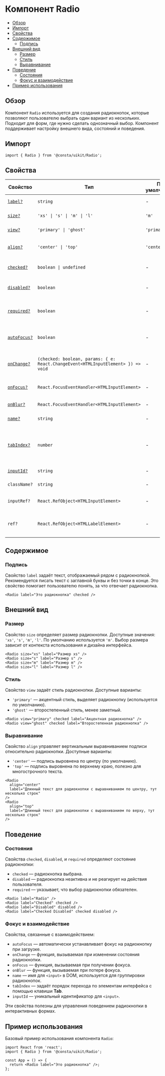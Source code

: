 
# Компонент Radio

<MdxMenu>

- [Обзор](#обзор)
- [Импорт](#импорт)
- [Свойства](#свойства)
- [Содержимое](#содержимое)
  - [Подпись](#подпись)
- [Внешний вид](#внешний-вид)
  - [Размер](#размер)
  - [Стиль](#стиль)
  - [Выравнивание](#выравнивание)
- [Поведение](#поведение)
  - [Состояния](#состояния)
  - [Фокус и взаимодействие](#фокус-и-взаимодействие)
- [Пример использования](#пример-использования)

</MdxMenu>

## Обзор

Компонент `Radio` используется для создания радиокнопок, которые позволяют пользователю выбрать один вариант из нескольких. Подходит для форм, где нужно сделать однозначный выбор. Компонент поддерживает настройку внешнего вида, состояний и поведения.

## Импорт

```tsx
import { Radio } from '@consta/uikit/Radio';
```

## Свойства

| Свойство                                | Тип                                                                              | По умолчанию | Описание                                                               |
| --------------------------------------- | -------------------------------------------------------------------------------- | ------------ | ---------------------------------------------------------------------- |
| [`label?`](#подпись)                    | `string`                                                                         | -            | Текст рядом с радиокнопкой                                             |
| [`size?`](#размер)                      | `'xs' \| 's' \| 'm' \| 'l'`                                                      | `'m'`        | Размер радиокнопки                                                     |
| [`view?`](#стиль)                       | `'primary' \| 'ghost'`                                                           | `'primary'`  | Внешний вид радиокнопки                                                |
| [`align?`](#выравнивание)               | `'center' \| 'top'`                                                              | `'center'`   | Выравнивание подписи по вертикали                                      |
| [`checked?`](#состояния)                | `boolean \| undefined`                                                           | -            | Определяет, выбрана ли радиокнопка                                     |
| [`disabled?`](#состояния)               | `boolean`                                                                        | -            | Делает радиокнопку неактивной                                          |
| [`required?`](#состояния)               | `boolean`                                                                        | -            | Указывает, что радиокнопку обязательно нужно выбрать                   |
| [`autoFocus?`](#фокус-и-взаимодействие) | `boolean`                                                                        | -            | Переносит фокус на радиокнопку при загрузке                            |
| [`onChange?`](#фокус-и-взаимодействие)  | `(checked: boolean, params: { e: React.ChangeEvent<HTMLInputElement> }) => void` | -            | Действие при изменении состояния радиокнопки                           |
| [`onFocus?`](#фокус-и-взаимодействие)   | `React.FocusEventHandler<HTMLInputElement>`                                      | -            | Действие при получении фокуса                                          |
| [`onBlur?`](#фокус-и-взаимодействие)    | `React.FocusEventHandler<HTMLInputElement>`                                      | -            | Действие при потере фокуса                                             |
| [`name?`](#фокус-и-взаимодействие)      | `string`                                                                         | -            | Имя для `<input>` в DOM                                                |
| [`tabIndex?`](#фокус-и-взаимодействие)  | `number`                                                                         | -            | Порядковый номер при переходе по элементам интерфейса клавишей **Tab** |
| [`inputId?`](#фокус-и-взаимодействие)   | `string`                                                                         | -            | Идентификатор `<input>`                                                |
| `className?`                            | `string`                                                                         | -            | Дополнительные CSS-классы                                              |
| `inputRef?`                             | `React.RefObject<HTMLInputElement>`                                              | -            | Ссылка на DOM-элемент `<input>`                                        |
| `ref?`                                  | `React.RefObject<HTMLLabelElement>`                                              | -            | Ссылка на корневой DOM-элемент компонента                              |

## Содержимое

### Подпись

Свойство `label` задаёт текст, отображаемый рядом с радиокнопкой. Рекомендуется писать текст с заглавной буквы и без точки в конце. Это свойство помогает пользователю понять, за что отвечает радиокнопка.

```tsx
<Radio label="Это радиокнопка" checked />
```

<RadioExampleOne />

## Внешний вид

### Размер

Свойство `size` определяет размер радиокнопки. Доступные значения: `'xs'`, `'s'`, `'m'`, `'l'`. По умолчанию используется `'m'`. Выбор размера зависит от контекста использования и дизайна интерфейса.

<MdxTabs>

<RadioExampleSize />

```tsx
<Radio size="xs" label="Размер xs" />
<Radio size="s" label="Размер s" />
<Radio size="m" label="Размер m" />
<Radio size="l" label="Размер l" />
```

</MdxTabs>

### Стиль

Свойство `view` задаёт стиль радиокнопки. Доступные варианты:

- `'primary'` — акцентный стиль, выделяет радиокнопку (используется по умолчанию).
- `'ghost'` — второстепенный стиль, менее заметный.

<MdxTabs>

<RadioExampleView />

```tsx
<Radio view="primary" checked label="Акцентная радиокнопка" />
<Radio view="ghost" checked label="Второстепенная радиокнопка" />
```

</MdxTabs>

### Выравнивание

Свойство `align` управляет вертикальным выравниванием подписи относительно радиокнопки. Доступные варианты:

- `'center'` — подпись выровнена по центру (по умолчанию).
- `'top'` — подпись выровнена по верхнему краю, полезно для многострочного текста.

<MdxTabs>

<RadioExampleAlign />

```tsx
<Radio
  align="center"
  label="Длинный текст для радиокнопки с выравниванием по центру, тут несколько строк"
/>
<Radio
  align="top"
  label="Длинный текст для радиокнопки с выравниванием по верху, тут несколько строк"
/>
```

</MdxTabs>

## Поведение

### Состояния

Свойства `checked`, `disabled`, и `required` определяют состояние радиокнопки:

- `checked` — радиокнопка выбрана.
- `disabled` — радиокнопка неактивна и не реагирует на действия пользователя.
- `required` — указывает, что выбор радиокнопки обязателен.

<MdxTabs>

<RadioExampleStatus />

```tsx
<Radio label="Radio" />
<Radio label="Checked" checked />
<Radio label="Disabled" disabled />
<Radio label="Checked Disabled" checked disabled />
```

</MdxTabs>

### Фокус и взаимодействие

Свойства, связанные с взаимодействием:

- `autoFocus` — автоматически устанавливает фокус на радиокнопку при загрузке.
- `onChange` — функция, вызываемая при изменении состояния радиокнопки.
- `onFocus` — функция, вызываемая при получении фокуса.
- `onBlur` — функция, вызываемая при потере фокуса.
- `name` — имя для `<input>` в DOM, используется для группировки радиокнопок.
- `tabIndex` — задаёт порядок перехода по элементам интерфейса с помощью клавиши **Tab**.
- `inputId` — уникальный идентификатор для `<input>`.

Эти свойства полезны для управления поведением радиокнопки в интерактивных формах.

## Пример использования

Базовый пример использования компонента `Radio`:

```tsx
import React from 'react';
import { Radio } from '@consta/uikit/Radio';

const App = () => {
  return <Radio label="Это радиокнопка" />;
};
```
